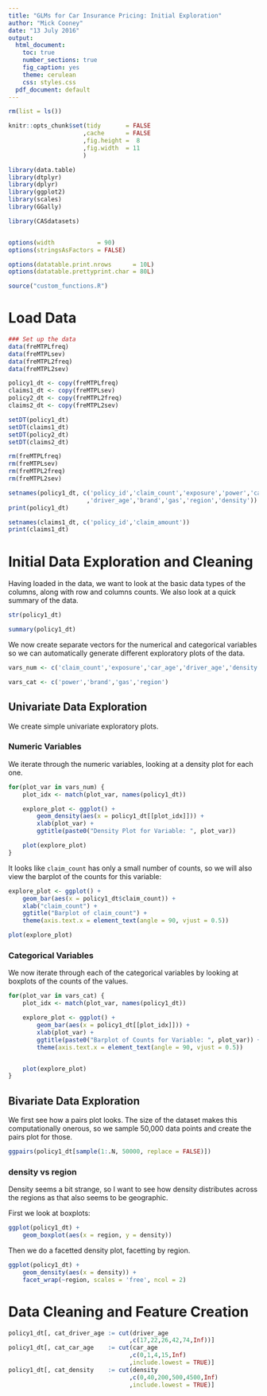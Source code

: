 ```yaml
---
title: "GLMs for Car Insurance Pricing: Initial Exploration"
author: "Mick Cooney"
date: "13 July 2016"
output:
  html_document:
    toc: true
    number_sections: true
    fig_caption: yes
    theme: cerulean
    css: styles.css
  pdf_document: default
---
```


<!--
(Title:) GLMs for Car Insurance Pricing

Author: Mick Cooney

Date: 2016

Abstract: This document describes a simple method for pricing car
insurance based on claims data. This rmarkdown document focuses on
loading the initial data and performing some systematic data
exploration and cleaning.

Keywords: bond portfolio

-->

```r
rm(list = ls())

knitr::opts_chunk$set(tidy       = FALSE
                     ,cache      = FALSE
                     ,fig.height =  8
                     ,fig.width  = 11
                     )

library(data.table)
library(dtplyr)
library(dplyr)
library(ggplot2)
library(scales)
library(GGally)

library(CASdatasets)


options(width            = 90)
options(stringsAsFactors = FALSE)

options(datatable.print.nrows      = 10L)
options(datatable.prettyprint.char = 80L)

source("custom_functions.R")
```

# Load Data


```r
### Set up the data
data(freMTPLfreq)
data(freMTPLsev)
data(freMTPL2freq)
data(freMTPL2sev)

policy1_dt <- copy(freMTPLfreq)
claims1_dt <- copy(freMTPLsev)
policy2_dt <- copy(freMTPL2freq)
claims2_dt <- copy(freMTPL2sev)

setDT(policy1_dt)
setDT(claims1_dt)
setDT(policy2_dt)
setDT(claims2_dt)

rm(freMTPLfreq)
rm(freMTPLsev)
rm(freMTPL2freq)
rm(freMTPL2sev)

setnames(policy1_dt, c('policy_id','claim_count','exposure','power','car_age'
                      ,'driver_age','brand','gas','region','density'))
print(policy1_dt)

setnames(claims1_dt, c('policy_id','claim_amount'))
print(claims1_dt)
```


# Initial Data Exploration and Cleaning

Having loaded in the data, we want to look at the basic data types of
the columns, along with row and columns counts. We also look at a
quick summary of the data.

```r
str(policy1_dt)

summary(policy1_dt)
```

We now create separate vectors for the numerical and categorical
variables so we can automatically generate different exploratory plots
of the data.

```r
vars_num <- c('claim_count','exposure','car_age','driver_age','density')

vars_cat <- c('power','brand','gas','region')
```

## Univariate Data Exploration

We create simple univariate exploratory plots.

### Numeric Variables

We iterate through the numeric variables, looking at a density plot
for each one.

```r
for(plot_var in vars_num) {
    plot_idx <- match(plot_var, names(policy1_dt))

    explore_plot <- ggplot() +
        geom_density(aes(x = policy1_dt[[plot_idx]])) +
        xlab(plot_var) +
        ggtitle(paste0("Density Plot for Variable: ", plot_var))

    plot(explore_plot)
}
```

It looks like `claim_count` has only a small number of counts, so we
will also view the barplot of the counts for this variable:

```r
explore_plot <- ggplot() +
    geom_bar(aes(x = policy1_dt$claim_count)) +
    xlab("claim_count") +
    ggtitle("Barplot of claim_count") +
    theme(axis.text.x = element_text(angle = 90, vjust = 0.5))

plot(explore_plot)
```

### Categorical Variables

We now iterate through each of the categorical variables by looking at
boxplots of the counts of the values.

```r
for(plot_var in vars_cat) {
    plot_idx <- match(plot_var, names(policy1_dt))

    explore_plot <- ggplot() +
        geom_bar(aes(x = policy1_dt[[plot_idx]])) +
        xlab(plot_var) +
        ggtitle(paste0("Barplot of Counts for Variable: ", plot_var)) +
        theme(axis.text.x = element_text(angle = 90, vjust = 0.5))


    plot(explore_plot)
}
```

## Bivariate Data Exploration

We first see how a pairs plot looks. The size of the dataset makes
this computationally onerous, so we sample 50,000 data points and
create the pairs plot for those.

```r
ggpairs(policy1_dt[sample(1:.N, 50000, replace = FALSE)])
```

### density vs region

Density seems a bit strange, so I want to see how density distributes
across the regions as that also seems to be geographic.

First we look at boxplots:

```r
ggplot(policy1_dt) +
    geom_boxplot(aes(x = region, y = density))
```

Then we do a facetted density plot, facetting by region.

```r
ggplot(policy1_dt) +
    geom_density(aes(x = density)) +
    facet_wrap(~region, scales = 'free', ncol = 2)
```



# Data Cleaning and Feature Creation

```r
policy1_dt[, cat_driver_age := cut(driver_age
                                  ,c(17,22,26,42,74,Inf))]
policy1_dt[, cat_car_age    := cut(car_age
                                  ,c(0,1,4,15,Inf)
                                  ,include.lowest = TRUE)]
policy1_dt[, cat_density    := cut(density
                                  ,c(0,40,200,500,4500,Inf)
                                  ,include.lowest = TRUE)]

```